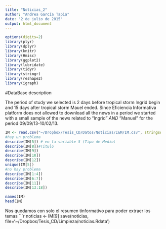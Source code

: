 ```yaml
---
title: "Noticias_2"
author: "Andrea García Tapia"
date: "2 de julio de 2015"
output: html_document
---
```

```r
options(digits=2)
library(plyr)
library(dplyr)
library(knitr)
library(Hmisc)
library(ggplot2)
library(lubridate)
library(tidyr)
library(stringr)
library(reshape2)
library(igraph)

```

#DataBase description

The period of study we selected is 2 days before tropical storm Ingrid begin and 15 days after tropical storm Mauel ended. Since Eficiencia Informativa platform does not allowed to download all the news in a period we started with a small sample of the news related to "Ingrid"  *AND* "Manuel" for the period 09/09/13-10/02/13. 

```r
IM <- read.csv("~/Dropbox/Tesis_CD/Datos/Noticias/I&M/IM.csv", stringsAsFactors=FALSE)
#hay un problema
describe(IM[5]) # en la variable 5 (Tipo de Medio) 
describe(IM[8])#Titulo
describe(IM[9])
describe(IM[10])
describe(IM[12])
unique(IM[5])
#no hay problema 
describe(IM[1:4])
describe(IM[6:7])
describe(IM[11])
describe(IM[13:18])

names(IM)
head(IM)
```
Nos quedamos con solo el resumen tinformativo para poder extraer los temas 
```r
noticias <- IM[9]
save(noticias, file='~/Dropbox/Tesis_CD/Limpieza/noticias.Rdata')
